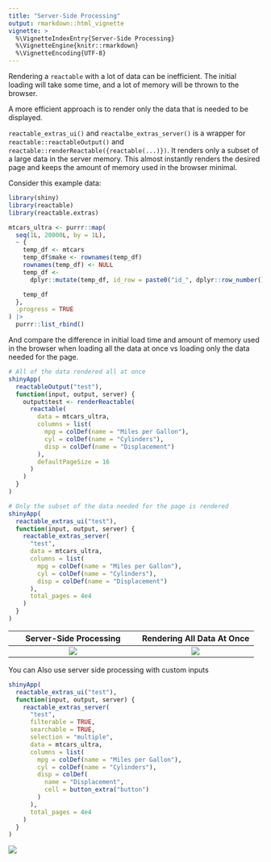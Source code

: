 ```yaml
---
title: "Server-Side Processing"
output: rmarkdown::html_vignette
vignette: >
  %\VignetteIndexEntry{Server-Side Processing}
  %\VignetteEngine{knitr::rmarkdown}
  %\VignetteEncoding{UTF-8}
---
```


Rendering a `reactable` with a lot of data can be inefficient. The initial loading will take some time, and a lot of memory will be thrown to the browser.

A more efficient approach is to render only the data that is needed to be displayed.

`reactable_extras_ui()` and `reactalbe_extras_server()` is a wrapper for `reactable::reactableOutput()` and `reactable::renderReactable({reactable(...)})`. It renders only a subset of a large data in the server memory. This almost instantly renders the desired page and keeps the amount of memory used in the browser minimal.

Consider this example data:

``` r
library(shiny)
library(reactable)
library(reactable.extras)

mtcars_ultra <- purrr::map(
  seq(1L, 20000L, by = 1L),
  ~ {
    temp_df <- mtcars
    temp_df$make <- rownames(temp_df)
    rownames(temp_df) <- NULL
    temp_df <-
      dplyr::mutate(temp_df, id_row = paste0("id_", dplyr::row_number(), "_", .x))

    temp_df
  },
  .progress = TRUE
) |>
  purrr::list_rbind()
```

And compare the difference in initial load time and amount of memory used in the browser when loading all the data at once vs loading only the data needed for the page.

``` r
# All of the data rendered all at once
shinyApp(
  reactableOutput("test"),
  function(input, output, server) {
    output$test <- renderReactable(
      reactable(
        data = mtcars_ultra,
        columns = list(
          mpg = colDef(name = "Miles per Gallon"),
          cyl = colDef(name = "Cylinders"),
          disp = colDef(name = "Displacement")
        ),
        defaultPageSize = 16
      )
    )
  }
)

# Only the subset of the data needed for the page is rendered
shinyApp(
  reactable_extras_ui("test"),
  function(input, output, server) {
    reactable_extras_server(
      "test",
      data = mtcars_ultra,
      columns = list(
        mpg = colDef(name = "Miles per Gallon"),
        cyl = colDef(name = "Cylinders"),
        disp = colDef(name = "Displacement")
      ),
      total_pages = 4e4
    )
  }
)
```

|         Server-Side Processing         |     Rendering All Data At Once     |
|:--------------------------------------:|:----------------------------------:|
| ![](images/server-side-processing.gif) | ![](images/full-data-rendered.gif) |

You can Also use server side processing with custom inputs

``` r
shinyApp(
  reactable_extras_ui("test"),
  function(input, output, server) {
    reactable_extras_server(
      "test",
      filterable = TRUE,
      searchable = TRUE,
      selection = "multiple",
      data = mtcars_ultra,
      columns = list(
        mpg = colDef(name = "Miles per Gallon"),
        cyl = colDef(name = "Cylinders"),
        disp = colDef(
          name = "Displacement",
          cell = button_extra("button")
        )
      ),
      total_pages = 4e4
    )
  }
)
```

![](images/ssr_custom_inputs.JPG)
